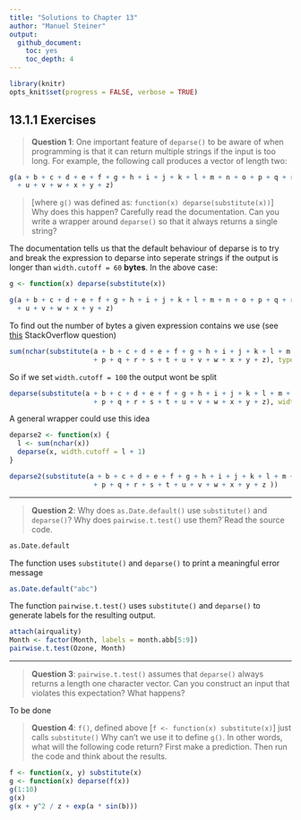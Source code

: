 ```yaml
---
title: "Solutions to Chapter 13"
author: "Manuel Steiner"
output: 
  github_document: 
    toc: yes
    toc_depth: 4
---
```


```r
library(knitr)
opts_knit$set(progress = FALSE, verbose = TRUE)
```

## 13.1.1 Exercises

> **Question 1**: One important feature of `deparse()` to be aware of when
programming is that it can return multiple strings if the input is too long. For
example, the following call produces a vector of length two:
```r
g(a + b + c + d + e + f + g + h + i + j + k + l + m + n + o + p + q + r + s + t
  + u + v + w + x + y + z)
```
> [where `g()` was defined as: `function(x) deparse(substitute(x))`]
> Why does this happen? Carefully read the documentation. Can you write a wrapper
around `deparse()` so that it always returns a single string?

The documentation tells us that the default behaviour of deparse is to try and
break the expression to deparse into seperate strings if the output is longer than
`width.cutoff = 60` **bytes**. In the above case:
```r
g <- function(x) deparse(substitute(x))

g(a + b + c + d + e + f + g + h + i + j + k + l + m + n + o + p + q + r + s + t
  + u + v + w + x + y + z)
```

To find out the number of bytes a given expression contains we use (see [this](http://stackoverflow.com/questions/36969133/what-does-ncharsubstitutea-b-c-actually-count/36969146?noredirect=1#comment61494207_36969146) StackOverflow question)
```r
sum(nchar(substitute(a + b + c + d + e + f + g + h + i + j + k + l + m + n + o 
                     + p + q + r + s + t + u + v + w + x + y + z), type = "bytes"))
```

So if we set `width.cutoff = 100` the output wont be split

```r
deparse(substitute(a + b + c + d + e + f + g + h + i + j + k + l + m + n + o 
                     + p + q + r + s + t + u + v + w + x + y + z), width.cutoff = 100)
```

A general wrapper could use this idea

```r
deparse2 <- function(x) {
  l <- sum(nchar(x))
  deparse(x, width.cutoff = l + 1)
}

deparse2(substitute(a + b + c + d + e + f + g + h + i + j + k + l + m + n + o 
                     + p + q + r + s + t + u + v + w + x + y + z ))
```

*****

> **Question 2**: Why does `as.Date.default()` use `substitute()` and `deparse()`?
Why does `pairwise.t.test()` use them?´Read the source code.

```r
as.Date.default
```
The function uses `substitute()` and `deparse()` to print a meaningful
error message
```r
as.Date.default("abc")
```

The function `pairwise.t.test()` uses `substitute()` and `deparse()` to generate
labels for the resulting output. 
```r
attach(airquality)
Month <- factor(Month, labels = month.abb[5:9])
pairwise.t.test(Ozone, Month)
```

*****

> **Question 3**: `pairwise.t.test()` assumes that `deparse()` always returns a
length one character vector. Can you construct an input that violates this expectation?
What happens?

To be done

> **Question 4**: `f()`, defined above [`f <- function(x) substitute(x)`] just
calls `substitute()` Why can't we use it to define `g()`. In other words, what 
will the following code return? First make a prediction. Then run the code and
think about the results.

```r
f <- function(x, y) substitute(x)
g <- function(x) deparse(f(x))
g(1:10) 
g(x) 
g(x + y^2 / z + exp(a * sin(b))) 
```


